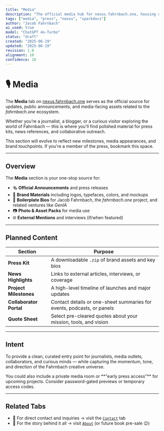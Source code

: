 ```yaml
---
title: "Media"
description: "The official media hub for nexus.fahrnbach.one, housing updates, press releases, brand assets, and external coverage."
tags: ["media", "press", "nexus", "sparkdocs"]
author: "Jacob Fahrnbach"
ai_used: true
model: "ChatGPT 4o-Turbo"
status: "draft"
created: "2025-06-19"
updated: "2025-06-19"
revision: 1.0
alignment: 10
confidence: 10
---
```



# 🎙️ Media

The **Media** tab on [nexus.fahrnbach.one](https://nexus.fahrnbach.one) serves as the official source for updates, public announcements, and media-facing assets related to the *fahrnbach.one* ecosystem.

Whether you’re a journalist, a blogger, or a curious visitor exploring the world of Fahrnbach — this is where you'll find polished material for press kits, news references, and collaborative outreach.

<Aside type="note">
  This section will evolve to reflect new milestones, media appearances, and brand touchpoints. If you're a member of the press, bookmark this space.
</Aside>

---

## Overview

The **Media** section is your one-stop source for:

- 🗞️ **Official Announcements** and press releases
- 🎨 **Brand Materials** including logos, typefaces, colors, and mockups
- 🧾 **Boilerplate Bios** for Jacob Fahrnbach, the *fahrnbach.one* project, and related ventures like *GenIA*
- 📷 **Photo & Asset Packs** for media use
- 🌐 **External Mentions** and interviews (if/when featured)

---

## Planned Content

| Section            | Purpose |
|--------------------|---------|
| **Press Kit**       | A downloadable `.zip` of brand assets and key bios |
| **News Highlights** | Links to external articles, interviews, or coverage |
| **Project Milestones** | A high-level timeline of launches and major updates |
| **Collaborator Portal** | Contact details or one-sheet summaries for events, podcasts, or panels |
| **Quote Sheet**     | Select pre-cleared quotes about your mission, tools, and vision |

---

## Intent

To provide a clean, curated entry point for journalists, media outlets, collaborators, and curious minds — while capturing the momentum, tone, and direction of the Fahrnbach creative universe.

<Aside type="tip">
  You could also include a private media room or **"early press access"** for upcoming projects. Consider password-gated previews or temporary access codes.
</Aside>

---

## Related Tabs

- 💬 For direct contact and inquiries → visit the [`Contact`](/nexus/contact) tab
- 📖 For the story behind it all → visit [`About`](/nexus/about) (or future book pre-sale 😉)
```
